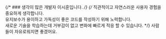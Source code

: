 {/* ### 생각이 많은 개발자 이시훈입니다. */}
{/* 직관적이고 자연스러운 사용자 경험을 중요하게 생각합니다.  
유지보수가 용이하고 가독성이 좋은 코드를 작성하기 위해 노력합니다.  
새로운 기술을 학습하는데 거부감이 없고 변화에 빠르게 적응 할 수 있습니다.  */}
사람들이 자유로워지면 좋겠어요.